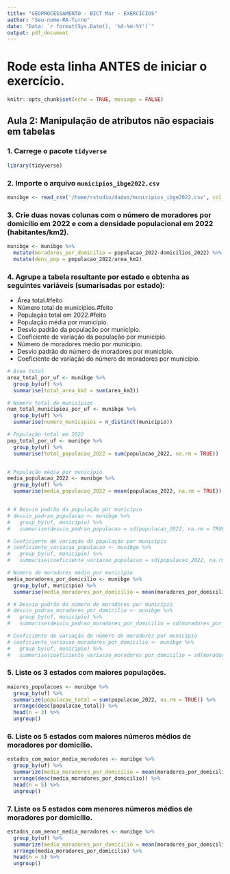 ```yaml
---
title: "GEOPROCESSAMENTO - BICT Mar - EXERCÍCIOS"
author: "Seu-nome-RA-Turno"
date: "Data: `r format(Sys.Date(), '%d-%m-%Y')`"
output: pdf_document
---
```

# Rode esta linha ANTES de iniciar o exercício.

```r
knitr::opts_chunk$set(echo = TRUE, message = FALSE)
```

## Aula 2: Manipulação de atributos não espaciais em tabelas

### 1. Carrege o pacote `tidyverse`
```r
library(tidyverse)
```

### 2. Importe o arquivo `municipios_ibge2022.csv`
```r
munibge <- read_csv('/home/rstudio/dados/municipios_ibge2022.csv', col_types = cols(uf_cod = 'c'))
```

### 3. Crie duas novas colunas com o número de moradores por domicílio em 2022 e com a densidade populacional em 2022 (habitantes/km2).

```r
munibge <- munibge %>% 
  mutate(moradores_por_domicilio = populacao_2022-domicilios_2022) %>% 
  mutate(dens_pop = populacao_2022/area_km2)
```


### 4. Agrupe a tabela resultante por estado e obtenha as seguintes variáveis (sumarisadas por estado):

* Área total.#feito
* Número total de municípios.#feito
* População total em 2022.#feito
* População média por município.
* Desvio padrão da população por município.
* Coeficiente de variação da população por município.
* Número de moradores médio por município.
* Desvio padrão do número de moradores por município.
* Coeficiente de variação do número de moradores por município.

```r
# Área total
area_total_por_uf <- munibge %>%
  group_by(uf) %>%
  summarise(total_area_km2 = sum(area_km2))

# Número total de municípios
num_total_municipios_por_uf <- munibge %>%
  group_by(uf) %>%
  summarise(numero_municipios = n_distinct(municipio))

# População total em 2022
pop_total_por_uf <- munibge %>%
  group_by(uf) %>%
  summarise(total_populacao_2022 = sum(populacao_2022, na.rm = TRUE))


# População média por município
media_populacao_2022 <- munibge %>%
  group_by(uf) %>%
  summarise(media_populacao_2022 = mean(populacao_2022, na.rm = TRUE))


# # Desvio padrão da população por município
# desvio_padrao_populacao <- munibge %>%
#   group_by(uf, municipio) %>%
#   summarise(desvio_padrao_populacao = sd(populacao_2022, na.rm = TRUE))

# Coeficiente de variação da população por município
# coeficiente_variacao_populacao <- munibge %>%
#   group_by(uf, municipio) %>%
#   summarise(coeficiente_variacao_populacao = sd(populacao_2022, na.rm = TRUE) / mean(populacao_2022, na.rm = TRUE) * 100)

# Número de moradores médio por município
media_moradores_por_domicilio <- munibge %>%
  group_by(uf, municipio) %>%
  summarise(media_moradores_por_domicilio = mean(moradores_por_domicilio, na.rm = TRUE))

# # Desvio padrão do número de moradores por município
# desvio_padrao_moradores_por_domicilio <- munibge %>%
#   group_by(uf, municipio) %>%
#   summarise(desvio_padrao_moradores_por_domicilio = sd(moradores_por_domicilio, na.rm = TRUE))

# Coeficiente de variação do número de moradores por município
# coeficiente_variacao_moradores_por_domicilio <- munibge %>%
#   group_by(uf, municipio) %>%
#   summarise(coeficiente_variacao_moradores_por_domicilio = sd(moradores_por_domicilio, na.rm = TRUE) / mean(moradores_por_domicilio, na.rm = TRUE) * 100)

```


### 5. Liste os 3 estados com maiores populações.

```r
maiores_populacoes <- munibge %>% 
  group_by(uf) %>% 
  summarize(populacao_total = sum(populacao_2022, na.rm = TRUE)) %>% 
  arrange(desc(populacao_total)) %>% 
  head(n = 3) %>% 
  ungroup()

```


### 6. Liste os 5 estados com maiores números médios de moradores por domicílio.

```r
estados_com_maior_media_moradores <- munibge %>% 
  group_by(uf) %>% 
  summarize(media_moradores_por_domicilio = mean(moradores_por_domicilio, na.rm = TRUE)) %>% 
  arrange(desc(media_moradores_por_domicilio)) %>% 
  head(n = 5) %>% 
  ungroup()

```

### 7. Liste os 5 estados com menores números médios de moradores por domicílio.

```r
estados_com_menor_media_moradores <- munibge %>% 
  group_by(uf) %>% 
  summarize(media_moradores_por_domicilio = mean(moradores_por_domicilio, na.rm = TRUE)) %>% 
  arrange(media_moradores_por_domicilio) %>% 
  head(n = 5) %>% 
  ungroup()
```

